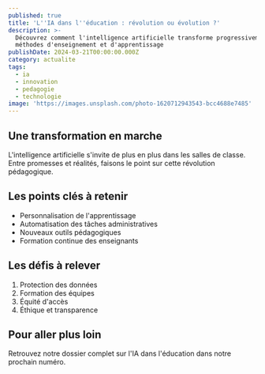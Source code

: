 ```yaml
---
published: true
title: 'L''IA dans l''éducation : révolution ou évolution ?'
description: >-
  Découvrez comment l'intelligence artificielle transforme progressivement les
  méthodes d'enseignement et d'apprentissage
publishDate: 2024-03-21T00:00:00.000Z
category: actualite
tags:
  - ia
  - innovation
  - pedagogie
  - technologie
image: 'https://images.unsplash.com/photo-1620712943543-bcc4688e7485'
---
```


## Une transformation en marche

L'intelligence artificielle s'invite de plus en plus dans les salles de classe. Entre promesses et réalités, faisons le point sur cette révolution pédagogique.

## Les points clés à retenir

* Personnalisation de l'apprentissage
* Automatisation des tâches administratives
* Nouveaux outils pédagogiques
* Formation continue des enseignants

## Les défis à relever

1. Protection des données
2. Formation des équipes
3. Équité d'accès
4. Éthique et transparence

## Pour aller plus loin

Retrouvez notre dossier complet sur l'IA dans l'éducation dans notre prochain numéro.
